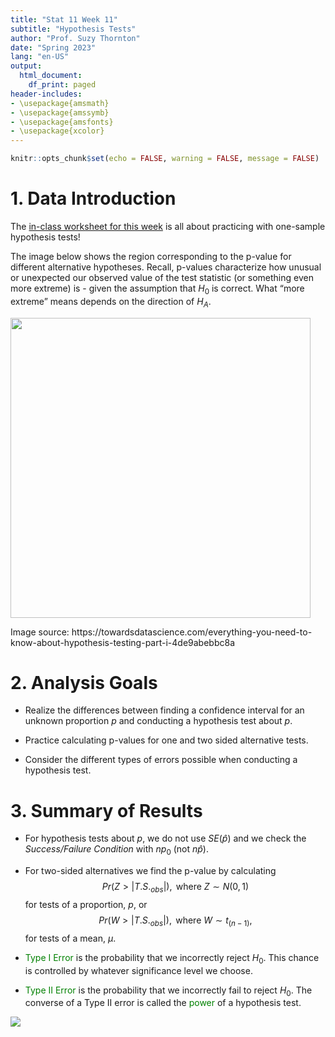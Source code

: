 ```yaml
---
title: "Stat 11 Week 11"
subtitle: "Hypothesis Tests" 
author: "Prof. Suzy Thornton"
date: "Spring 2023"
lang: "en-US"
output:
  html_document:
    df_print: paged
header-includes:
- \usepackage{amsmath}
- \usepackage{amssymb}
- \usepackage{amsfonts}
- \usepackage{xcolor}
---
```


```r
knitr::opts_chunk$set(echo = FALSE, warning = FALSE, message = FALSE)
```



# 1. Data Introduction 

The [in-class worksheet for this week](https://profsuzy.github.io/Stat11/wk11-wksheet.html) is all about practicing with one-sample hypothesis tests!

The image below shows the region corresponding to the p-value for different alternative hypotheses. Recall, p-values characterize how unusual or unexpected our observed value of the test statistic (or something even more extreme) is - given the assumption that $H_0$ is correct. What "more extreme" means depends on the direction of $H_A$.   

![](./images/wk11-hypothesis.png){height=5in} 

Image source: https://towardsdatascience.com/everything-you-need-to-know-about-hypothesis-testing-part-i-4de9abebbc8a 

# 2. Analysis Goals  

* Realize the differences between finding a confidence interval for an unknown proportion $p$ and conducting a hypothesis test about $p$. 

* Practice calculating p-values for one and two sided alternative tests. 

* Consider the different types of errors possible when conducting a hypothesis test. 


# 3. Summary of Results  

* For hypothesis tests about $p$, we do not use $SE(\hat{p})$ and we check the *Success/Failure Condition* with $np_0$ (not  $n\hat{p}$). 

* For two-sided alternatives we find the p-value by calculating 
$$Pr(Z > |T.S._{obs}|), \text{ where $Z\sim N(0,1)$}$$
for tests of a proportion, $p$, or
$$Pr(W > |T.S._{obs}|), \text{ where $W \sim t_{(n-1)}$},$$
for tests of a mean, $\mu$. 

* <span style="color:green">Type I Error</span> is the probability that we incorrectly reject $H_0$. This chance is controlled by whatever significance level we choose. 
  
* <span style="color:green">Type II Error</span> is the probability that we incorrectly fail to reject $H_0$. The converse of a Type II error is called the <span style="color:green">power</span> of a hypothesis test.   

![](./images/wk11-t-pvals.png)